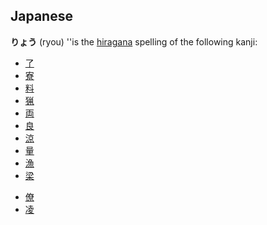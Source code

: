 ==Japanese==
'''りょう''' (ryou) ''is the [[hiragana]] spelling of the following kanji:
<!-- more common words -->
* [[了]]
* [[寮]]
* [[料]]
* [[猟]]
* [[両]]
* [[良]]
*[[涼]]
* [[量]]
* [[漁]]
* [[梁]]
<!-- less common words -->
* [[僚]]
* [[凌]]